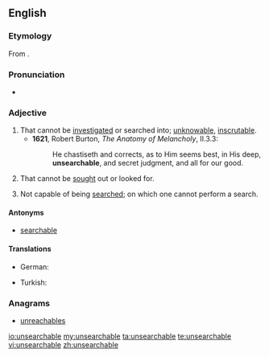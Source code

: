 ==English==
===Etymology===
From {{prefix|un|searchable}}.

===Pronunciation===
*{{a|UK}} {{IPA|/ʌnˈsəːtʃəb(ə)l/}}

===Adjective===
{{en-adj}}

# That cannot be [[investigated]] or searched into; [[unknowable]], [[inscrutable]].
#*'''1621''', Robert Burton, ''The Anatomy of Melancholy'', II.3.3:
#*:He chastiseth and corrects, as to Him seems best, in His deep, '''unsearchable''', and secret judgment, and all for our good.
# That cannot be [[sought]] out or looked for.
# {{context|computing|lang=en}} Not capable of being [[search]]ed; on which one cannot perform a search.

====Antonyms====
* [[searchable]]

====Translations====
{{trans-top}}
* German: {{t-|de|undurchsuchbar}}
{{trans-mid}}
* Turkish: {{t-|tr|aranamaz}}
{{trans-bottom}}

===Anagrams===
* [[unreachables#English|unreachables]]

[[io:unsearchable]]
[[my:unsearchable]]
[[ta:unsearchable]]
[[te:unsearchable]]
[[vi:unsearchable]]
[[zh:unsearchable]]